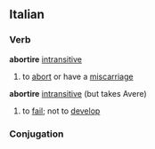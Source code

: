 ==Italian==
===Verb===
'''abortire''' [[intransitive]]
# to [[abort]] or have a [[miscarriage]]
{{it-conj-ire|abort|Essere}}
'''abortire''' [[intransitive]] (but takes Avere)
# to [[fail]]; not to [[develop]]
===Conjugation===
{{it-conj-ire|abort|Avere}}